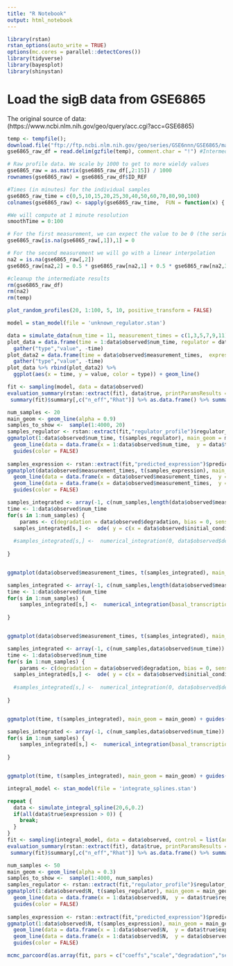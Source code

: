 ```yaml
---
title: "R Notebook"
output: html_notebook
---
```


```r
library(rstan)
rstan_options(auto_write = TRUE)
options(mc.cores = parallel::detectCores())
library(tidyverse)
library(bayesplot)
library(shinystan)
```



# Load the sigB data from GSE6865

The original source of data: (https://www.ncbi.nlm.nih.gov/geo/query/acc.cgi?acc=GSE6865)

```r
temp <- tempfile();
download.file("ftp://ftp.ncbi.nlm.nih.gov/geo/series/GSE6nnn/GSE6865/matrix/GSE6865_series_matrix.txt.gz", temp)
gse6865_raw_df = read.delim(gzfile(temp), comment.char = "!") #Intermediate data frame representation

# Raw profile data. We scale by 1000 to get to more wieldy values
gse6865_raw = as.matrix(gse6865_raw_df[,2:15]) / 1000
rownames(gse6865_raw) = gse6865_raw_df$ID_REF

#Times (in minutes) for the individual samples
gse6865_raw_time = c(0,5,10,15,20,25,30,40,50,60,70,80,90,100)
colnames(gse6865_raw) <- sapply(gse6865_raw_time,  FUN = function(x) { paste0(x,"min")})

#We will compute at 1 minute resolution
smoothTime = 0:100

# For the first measurement, we can expect the value to be 0 (the series are from germination)
gse6865_raw[is.na(gse6865_raw[,1]),1] = 0

# For the second measurement we will go with a linear interpolation
na2 = is.na(gse6865_raw[,2])
gse6865_raw[na2,2] = 0.5 * gse6865_raw[na2,1] + 0.5 * gse6865_raw[na2,3]

#cleanup the intermediate results
rm(gse6865_raw_df)
rm(na2)
rm(temp)

```

```r
plot_random_profiles(20, 1:100, 5, 10, positive_transform = FALSE)
```
```r
model = stan_model(file = 'unknown_regulator.stan')
```

```r
data = simulate_data(num_time = 11, measurement_times = c(1,3,5,7,9,11))
plot_data = data.frame(time = 1:data$observed$num_time, regulator = data$true$regulator_profile, expression = data$true$expression_full) %>%
  gather("type","value", -time)
plot_data2 = data.frame(time = data$observed$measurement_times,  expression_observed = data$observed$expression) %>%
  gather("type","value", -time)
plot_data %>% rbind(plot_data2) %>%
  ggplot(aes(x = time, y = value, color = type)) + geom_line()
```




```r
fit <- sampling(model, data = data$observed)
evaluation_summary(rstan::extract(fit), data$true, printParamsResults = FALSE)
 summary(fit)$summary[,c("n_eff","Rhat")] %>% as.data.frame() %>% summarise(min_n_eff = min(n_eff),max_Rhat = max(Rhat))

num_samples <- 20
main_geom <- geom_line(alpha = 0.9)
samples_to_show <-  sample(1:4000, 20)
samples_regulator <- rstan::extract(fit,"regulator_profile")$regulator_profile[samples_to_show,]
ggmatplot(1:data$observed$num_time, t(samples_regulator), main_geom = main_geom) + 
  geom_line(data = data.frame(x = 1:data$observed$num_time,  y = data$true$regulator_profile), aes(x=x, y=y), inherit.aes = FALSE, color = "black") + 
  guides(color = FALSE)
 
samples_expression <- rstan::extract(fit,"predicted_expression")$predicted_expression[samples_to_show,]
ggmatplot(data$observed$measurement_times, t(samples_expression), main_geom = main_geom) +
  geom_line(data = data.frame(x = data$observed$measurement_times,  y = data$true$expression), aes(x=x, y=y), inherit.aes = FALSE, color = "black") + 
  geom_line(data = data.frame(x = data$observed$measurement_times,  y = data$observed$expression), aes(x=x, y=y), inherit.aes = FALSE, color = "blue") +
  guides(color = FALSE)

```

```r
samples_integrated <- array(-1, c(num_samples,length(data$observed$measurement_times)))
time <- 1:data$observed$num_time
for(s in 1:num_samples) {
    params <- c(degradation = data$observed$degradation, bias = 0, sensitivity = data$observed$sensitivity, weight = 1, basal_transcription = 0, protein = approxfun(time, samples_regulator[s,], rule=2));
  samples_integrated[s,] <-  ode( y = c(x = data$observed$initial_condition), times = data$observed$measurement_times, func = target_ODE, parms = params, method = "ode45")[,"x"];
  
  #samples_integrated[s,] <-  numerical_integration(0, data$observed$degradation, data$observed$initial_condition, data$observed$sensitivity, 1, 0, samples_regulator[s,], data$observed$num_time)[data$observed$measurement_times]
    
}


ggmatplot(data$observed$measurement_times, t(samples_integrated), main_geom = main_geom) + guides(color = FALSE)

samples_integrated <- array(-1, c(num_samples,length(data$observed$measurement_times)))
time <- 1:data$observed$num_time
for(s in 1:num_samples) {
    samples_integrated[s,] <-  numerical_integration(basal_transcription = 0, degradation = data$observed$degradation, initial_condition = data$observed$initial_condition, sensitivity = data$observed$sensitivity, weight = 1, bias = 0, protein = samples_regulator[s,], num_time = data$observed$num_time)[data$observed$measurement_times]
    
}


ggmatplot(data$observed$measurement_times, t(samples_integrated), main_geom = main_geom) + guides(color = FALSE)
```
```r
samples_integrated <- array(-1, c(num_samples,data$observed$num_time))
time <- 1:data$observed$num_time
for(s in 1:num_samples) {
    params <- c(degradation = data$observed$degradation, bias = 0, sensitivity = data$observed$sensitivity, weight = 1, basal_transcription = 0, protein = approxfun(time, samples_regulator[s,], rule=2));
  samples_integrated[s,] <-  ode( y = c(x = data$observed$initial_condition), times = time, func = target_ODE, parms = params, method = "ode45")[,"x"];
  
  #samples_integrated[s,] <-  numerical_integration(0, data$observed$degradation, data$observed$initial_condition, data$observed$sensitivity, 1, 0, samples_regulator[s,], data$observed$num_time)[data$observed$measurement_times]
    
}


ggmatplot(time, t(samples_integrated), main_geom = main_geom) + guides(color = FALSE)

samples_integrated <- array(-1, c(num_samples,data$observed$num_time))
for(s in 1:num_samples) {
    samples_integrated[s,] <-  numerical_integration(basal_transcription = 0, degradation = data$observed$degradation, initial_condition = data$observed$initial_condition, sensitivity = data$observed$sensitivity, weight = 1, bias = 0, protein = samples_regulator[s,], num_time = data$observed$num_time)
    
}


ggmatplot(time, t(samples_integrated), main_geom = main_geom) + guides(color = FALSE)
```

```r
integral_model <- stan_model(file = 'integrate_splines.stan')
```

```r
repeat {
  data <- simulate_integral_spline(20,6,0.2)
  if(all(data$true$expression > 0)) {
    break;
  }
}
fit <- sampling(integral_model, data = data$observed, control = list(adapt_delta = 0.95))
evaluation_summary(rstan::extract(fit), data$true, printParamsResults = TRUE)
 summary(fit)$summary[,c("n_eff","Rhat")] %>% as.data.frame() %>% summarise(min_n_eff = min(n_eff),max_Rhat = max(Rhat))

num_samples <- 50
main_geom <- geom_line(alpha = 0.3)
samples_to_show <-  sample(1:4000, num_samples)
samples_regulator <- rstan::extract(fit,"regulator_profile")$regulator_profile[samples_to_show,]
ggmatplot(1:data$observed$N, t(samples_regulator), main_geom = main_geom) + 
  geom_line(data = data.frame(x = 1:data$observed$N,  y = data$true$regulator_profile), aes(x=x, y=y), inherit.aes = FALSE, color = "black") + 
  guides(color = FALSE)
 
samples_expression <- rstan::extract(fit,"predicted_expression")$predicted_expression[samples_to_show,]
ggmatplot(1:data$observed$N, t(samples_expression), main_geom = main_geom) +
  geom_line(data = data.frame(x = 1:data$observed$N,  y = data$true$expression), aes(x=x, y=y), inherit.aes = FALSE, color = "black") + 
  geom_line(data = data.frame(x = 1:data$observed$N,  y = data$observed$expression), aes(x=x, y=y), inherit.aes = FALSE, color = "blue") +
  guides(color = FALSE) 

```
```r
mcmc_parcoord(as.array(fit, pars = c("coeffs","scale","degradation","sensitivity","initial_condition")), np = nuts_params(fit)) #, np_style = parcoord_style_np(div_alpha = 1)
```

